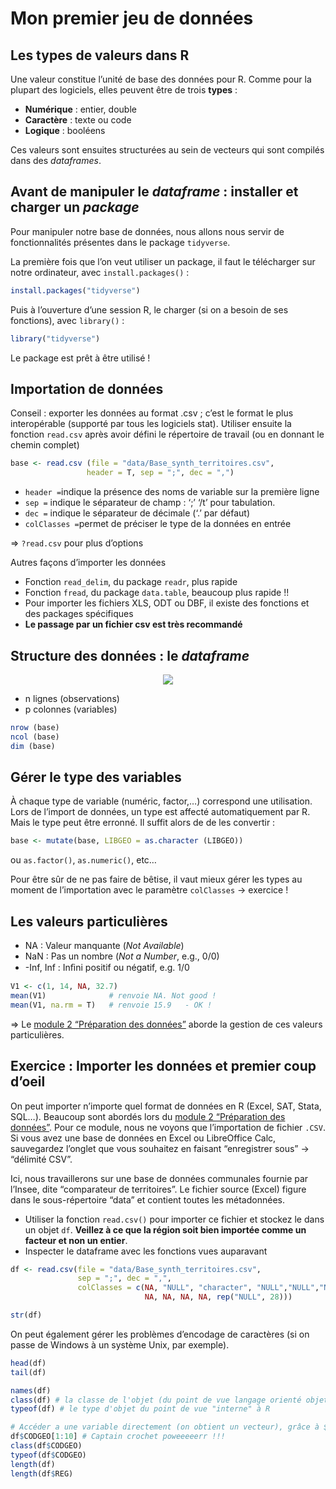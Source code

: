 # Mon premier jeu de données

## Les types de valeurs dans R

Une valeur constitue l'unité de base des données pour R. Comme pour la plupart des logiciels, elles peuvent être de trois **types** :

- **Numérique** : entier, double
- **Caractère** : texte ou code
- **Logique** : booléens

Ces valeurs sont ensuites structurées au sein de vecteurs qui sont compilés dans des *dataframes*.



## Avant de manipuler le *dataframe* : installer et charger un *package*
Pour manipuler notre base de données, nous allons nous servir de fonctionnalités présentes dans le package `tidyverse`. 

La première fois que l'on veut utiliser un package, il faut le télécharger sur notre ordinateur, avec `install.packages()` :
```r
install.packages("tidyverse")
```

Puis à l'ouverture d'une session R, le charger (si on a besoin de ses fonctions), avec `library()` :
```r
library("tidyverse")
```
Le package est prêt à être utilisé !

## Importation de données 

Conseil : exporter les données au format .csv ; c'est le format le plus interopérable (supporté par tous les logiciels stat). Utiliser ensuite la fonction `read.csv` après avoir défini le répertoire de travail (ou en donnant le chemin complet)

```r
base <- read.csv (file = "data/Base_synth_territoires.csv",
                 header = T, sep = ";", dec = ",")
```

- `header =`indique la présence des noms de variable sur la première ligne
- `sep =` indique le séparateur de champ : ';' '/t' pour tabulation.
- `dec =` indique le séparateur de décimale ('.' par défaut)
- `colClasses =`permet de préciser le type de la données en entrée

$\Rightarrow$ `?read.csv` pour plus d'options

Autres façons d'importer les données

- Fonction `read_delim`, du package `readr`, plus rapide
- Fonction `fread`, du package `data.table`, beaucoup plus rapide !!
- Pour importer les fichiers XLS, ODT ou DBF, il existe des fonctions et des packages spécifiques
- **Le passage par un fichier csv est très recommandé**



## Structure des données : le *dataframe*

<center>![](images/DF1.png)</center>

- n lignes (observations)
- p colonnes (variables)
```r
nrow (base)
ncol (base)
dim (base)
```

## Gérer le type des variables
À chaque type de variable (numéric, factor,…) correspond une utilisation. Lors de l’import de données, un type est affecté automatiquement par R.
Mais le type peut être erronné. Il suffit alors de de les convertir :

```r
base <- mutate(base, LIBGEO = as.character (LIBGEO))
```

ou `as.factor()`, `as.numeric()`, etc...

Pour être sûr de ne pas faire de bêtise, il vaut mieux gérer les types au moment de l'importation avec le paramètre `colClasses` $\rightarrow$ exercice !

## Les valeurs particulières
- NA : Valeur manquante (*Not Available*)
- NaN : Pas un nombre (*Not a Number*, e.g., 0/0)
- -Inf, Inf : Inﬁni positif ou négatif, e.g. 1/0

```r
V1 <- c(1, 14, NA, 32.7)
mean(V1)              # renvoie NA. Not good !
mean(V1, na.rm = T)   # renvoie 15.9   - OK !
```

$\Rightarrow$ Le [module 2 "Préparation des données"](https://rawgit.com/MTES-MCT/parcours-r/master/Supports_formations/m2_preparation_donnees/_book/index.html) aborde la gestion de ces valeurs particulières.


## Exercice : Importer les données et premier coup d'oeil

On peut importer n'importe quel format de données en R (Excel, SAT, Stata, SQL...). Beaucoup sont abordés lors du [module 2 "Préparation des données"](https://rawgit.com/MTES-MCT/parcours-r/master/Supports_formations/m2_preparation_donnees/_book/index.html). Pour ce module, nous ne voyons que l'importation de fichier `.CSV`. Si vous avez une base de données en Excel ou LibreOffice Calc, sauvegardez l'onglet que vous souhaitez en faisant "enregistrer sous" $\rightarrow$ "délimité CSV". 

Ici, nous travaillerons sur une base de données communales fournie par l'Insee, dite "comparateur de territoires". Le fichier source (Excel) figure dans le sous-répertoire "data" et contient toutes les métadonnées.


- Utiliser la fonction `read.csv()` pour importer ce fichier et stockez le dans un objet `df`. **Veillez à ce que la région soit bien importée comme un facteur et non un entier**. 
- Inspecter le dataframe avec les fonctions vues auparavant


```r
df <- read.csv(file = "data/Base_synth_territoires.csv",
               sep = ";", dec = ",",
               colClasses = c(NA, "NULL", "character", "NULL","NULL","NULL",
                              NA, NA, NA, NA, rep("NULL", 28)))

str(df)
```

On peut également gérer les problèmes d'encodage de caractères (si on passe de Windows à un système Unix, par exemple).

```r
head(df)
tail(df)

names(df)
class(df) # la classe de l'objet (du point de vue langage orienté objet)
typeof(df) # le type d'objet du point de vue "interne" à R

# Accéder a une variable directement (on obtient un vecteur), grâce à $ :
df$CODGEO[1:10] # Captain crochet poweeeeerr !!!
class(df$CODGEO)
typeof(df$CODGEO)
length(df)
length(df$REG)
```


